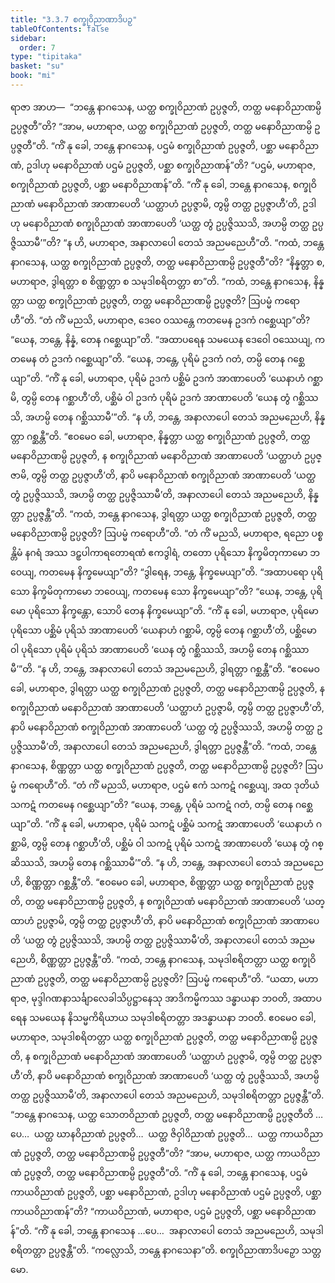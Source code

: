 ```yaml
---
title: "3.3.7 စက္ခုဝိညာဏာဒိပဉှ"
tableOfContents: false
sidebar:
  order: 7
type: "tipitaka"
basket: "su"
book: "mi"
---
```



<DynamicBreadcrumb />

<Division number="55" book="mi" e="ch" v="28">

<Paragraph number="264" book="mi">
ရာဇာ အာဟ—  “ဘန္တေ နာဂသေန, ယတ္ထ စက္ခုဝိညာဏံ ဥပ္ပဇ္ဇတိ, တတ္ထ မနောဝိညာဏမ္ပိ ဥပ္ပဇ္ဇတီ”တိ? “အာမ, မဟာရာဇ, ယတ္ထ စက္ခုဝိညာဏံ ဥပ္ပဇ္ဇတိ, တတ္ထ မနောဝိညာဏမ္ပိ ဥပ္ပဇ္ဇတီ”တိ.
</Paragraph>

<Paragraph number="265" book="mi">
“ကိံ နု ခေါ, ဘန္တေ နာဂသေန, ပဌမံ စက္ခုဝိညာဏံ ဥပ္ပဇ္ဇတိ, ပစ္ဆာ မနောဝိညာဏံ, ဥဒါဟု မနောဝိညာဏံ ပဌမံ ဥပ္ပဇ္ဇတိ, ပစ္ဆာ စက္ခုဝိညာဏန်”တိ? “ပဌမံ, မဟာရာဇ, စက္ခုဝိညာဏံ ဥပ္ပဇ္ဇတိ, ပစ္ဆာ မနောဝိညာဏန်”တိ.
</Paragraph>

<Paragraph number="266" book="mi">
“ကိံ နု ခေါ, ဘန္တေ နာဂသေန, စက္ခုဝိညာဏံ မနောဝိညာဏံ အာဏာပေတိ ‘ယတ္ထာဟံ ဥပ္ပဇ္ဇာမိ, တွမ္ပိ တတ္ထ ဥပ္ပဇ္ဇာဟီ’တိ, ဥဒါဟု မနောဝိညာဏံ စက္ခုဝိညာဏံ အာဏာပေတိ ‘ယတ္ထ တွံ ဥပ္ပဇ္ဇိဿသိ, အဟမ္ပိ တတ္ထ ဥပ္ပဇ္ဇိဿာမီ’”တိ? “န ဟိ, မဟာရာဇ, အနာလာပေါ တေသံ အညမညေဟီ”တိ.
</Paragraph>

<Paragraph number="267" book="mi">
“ကထံ, ဘန္တေ နာဂသေန, ယတ္ထ စက္ခုဝိညာဏံ ဥပ္ပဇ္ဇတိ, တတ္ထ မနောဝိညာဏမ္ပိ ဥပ္ပဇ္ဇတီ”တိ? “နိန္နတ္တာ စ, မဟာရာဇ, ဒွါရတ္တာ စ စိဏ္ဏတ္တာ စ သမုဒါစရိတတ္တာ စာ”တိ.
</Paragraph>

<Paragraph number="268" book="mi">
“ကထံ, ဘန္တေ နာဂသေန, နိန္နတ္တာ ယတ္ထ စက္ခုဝိညာဏံ ဥပ္ပဇ္ဇတိ, တတ္ထ မနောဝိညာဏမ္ပိ ဥပ္ပဇ္ဇတိ? ဩပမ္မံ ကရောဟီ”တိ. “တံ ကိံ မညသိ, မဟာရာဇ, ဒေဝေ ဝဿန္တေ ကတမေန ဥဒကံ ဂစ္ဆေယျာ”တိ? “ယေန, ဘန္တေ, နိန္နံ, တေန ဂစ္ဆေယျာ”တိ. “အထာပရေန သမယေန ဒေဝေါ ဝဿေယျ, ကတမေန တံ ဥဒကံ ဂစ္ဆေယျာ”တိ. “ယေန, ဘန္တေ, ပုရိမံ ဥဒကံ ဂတံ, တမ္ပိ တေန ဂစ္ဆေယျာ”တိ.
</Paragraph>

<Paragraph number="269" book="mi">
“ကိံ နု ခေါ, မဟာရာဇ, ပုရိမံ ဥဒကံ ပစ္ဆိမံ ဥဒကံ အာဏာပေတိ ‘ယေနာဟံ ဂစ္ဆာမိ, တွမ္ပိ တေန ဂစ္ဆာဟီ’တိ, ပစ္ဆိမံ ဝါ ဥဒကံ ပုရိမံ ဥဒကံ အာဏာပေတိ ‘ယေန တွံ ဂစ္ဆိဿသိ, အဟမ္ပိ တေန ဂစ္ဆိဿာမီ’”တိ. “န ဟိ, ဘန္တေ, အနာလာပေါ တေသံ အညမညေဟိ, နိန္နတ္တာ ဂစ္ဆန္တီ”တိ. “ဧဝမေဝ ခေါ, မဟာရာဇ, နိန္နတ္တာ ယတ္ထ စက္ခုဝိညာဏံ ဥပ္ပဇ္ဇတိ, တတ္ထ မနောဝိညာဏမ္ပိ ဥပ္ပဇ္ဇတိ, န စက္ခုဝိညာဏံ မနောဝိညာဏံ အာဏာပေတိ ‘ယတ္ထာဟံ ဥပ္ပဇ္ဇာမိ, တွမ္ပိ တတ္ထ ဥပ္ပဇ္ဇာဟီ’တိ, နာပိ မနောဝိညာဏံ စက္ခုဝိညာဏံ အာဏာပေတိ ‘ယတ္ထ တွံ ဥပ္ပဇ္ဇိဿသိ, အဟမ္ပိ တတ္ထ ဥပ္ပဇ္ဇိဿာမီ’တိ, အနာလာပေါ တေသံ အညမညေဟိ, နိန္နတ္တာ ဥပ္ပဇ္ဇန္တီ”တိ.
</Paragraph>

<Paragraph number="270" book="mi">
“ကထံ, ဘန္တေ နာဂသေန, ဒွါရတ္တာ ယတ္ထ စက္ခုဝိညာဏံ ဥပ္ပဇ္ဇတိ, တတ္ထ မနောဝိညာဏမ္ပိ ဥပ္ပဇ္ဇတိ? ဩပမ္မံ ကရောဟီ”တိ. “တံ ကိံ မညသိ, မဟာရာဇ, ရညော ပစ္စန္တိမံ နဂရံ အဿ ဒဠှပါကာရတောရဏံ ဧကဒွါရံ, တတော ပုရိသော နိက္ခမိတုကာမော ဘဝေယျ, ကတမေန နိက္ခမေယျာ”တိ? “ဒွါရေန, ဘန္တေ, နိက္ခမေယျာ”တိ. “အထာပရော ပုရိသော နိက္ခမိတုကာမော ဘဝေယျ, ကတမေန သော နိက္ခမေယျာ”တိ? “ယေန, ဘန္တေ, ပုရိမော ပုရိသော နိက္ခန္တော, သောပိ တေန နိက္ခမေယျာ”တိ.
</Paragraph>

<Paragraph number="271" book="mi">
“ကိံ နု ခေါ, မဟာရာဇ, ပုရိမော ပုရိသော ပစ္ဆိမံ ပုရိသံ အာဏာပေတိ ‘ယေနာဟံ ဂစ္ဆာမိ, တွမ္ပိ တေန ဂစ္ဆာဟီ’တိ, ပစ္ဆိမော ဝါ ပုရိသော ပုရိမံ ပုရိသံ အာဏာပေတိ ‘ယေန တွံ ဂစ္ဆိဿသိ, အဟမ္ပိ တေန ဂစ္ဆိဿာမီ’”တိ. “န ဟိ, ဘန္တေ, အနာလာပေါ တေသံ အညမညေဟိ, ဒွါရတ္တာ ဂစ္ဆန္တီ”တိ. “ဧဝမေဝ ခေါ, မဟာရာဇ, ဒွါရတ္တာ ယတ္ထ စက္ခုဝိညာဏံ ဥပ္ပဇ္ဇတိ, တတ္ထ မနောဝိညာဏမ္ပိ ဥပ္ပဇ္ဇတိ, န စက္ခုဝိညာဏံ မနောဝိညာဏံ အာဏာပေတိ ‘ယတ္ထာဟံ ဥပ္ပဇ္ဇာမိ, တွမ္ပိ တတ္ထ ဥပ္ပဇ္ဇာဟီ’တိ, နာပိ မနောဝိညာဏံ စက္ခုဝိညာဏံ အာဏာပေတိ ‘ယတ္ထ တွံ ဥပ္ပဇ္ဇိဿသိ, အဟမ္ပိ တတ္ထ ဥပ္ပဇ္ဇိဿာမီ’တိ, အနာလာပေါ တေသံ အညမညေဟိ, ဒွါရတ္တာ ဥပ္ပဇ္ဇန္တီ”တိ.
</Paragraph>

<Paragraph number="272" book="mi">
“ကထံ, ဘန္တေ နာဂသေန, စိဏ္ဏတ္တာ ယတ္ထ စက္ခုဝိညာဏံ ဥပ္ပဇ္ဇတိ, တတ္ထ မနောဝိညာဏမ္ပိ ဥပ္ပဇ္ဇတိ? ဩပမ္မံ ကရောဟီ”တိ. “တံ ကိံ မညသိ, မဟာရာဇ, ပဌမံ ဧကံ သကဋံ ဂစ္ဆေယျ, အထ ဒုတိယံ သကဋံ ကတမေန ဂစ္ဆေယျာ”တိ? “ယေန, ဘန္တေ, ပုရိမံ သကဋံ ဂတံ, တမ္ပိ တေန ဂစ္ဆေယျာ”တိ.
</Paragraph>

<Paragraph number="273" book="mi">
“ကိံ နု ခေါ, မဟာရာဇ, ပုရိမံ သကဋံ ပစ္ဆိမံ သကဋံ အာဏာပေတိ ‘ယေနာဟံ ဂစ္ဆာမိ, တွမ္ပိ တေန ဂစ္ဆာဟီ’တိ, ပစ္ဆိမံ ဝါ သကဋံ ပုရိမံ သကဋံ အာဏာပေတိ ‘ယေန တွံ ဂစ္ဆိဿသိ, အဟမ္ပိ တေန ဂစ္ဆိဿာမီ’”တိ. “န ဟိ, ဘန္တေ, အနာလာပေါ တေသံ အညမညေဟိ, စိဏ္ဏတ္တာ ဂစ္ဆန္တီ”တိ. “ဧဝမေဝ ခေါ, မဟာရာဇ, စိဏ္ဏတ္တာ ယတ္ထ စက္ခုဝိညာဏံ ဥပ္ပဇ္ဇတိ, တတ္ထ မနောဝိညာဏမ္ပိ ဥပ္ပဇ္ဇတိ, န စက္ခုဝိညာဏံ မနောဝိညာဏံ အာဏာပေတိ ‘ယတ္ထာဟံ ဥပ္ပဇ္ဇာမိ, တွမ္ပိ တတ္ထ ဥပ္ပဇ္ဇာဟီ’တိ, နာပိ မနောဝိညာဏံ စက္ခုဝိညာဏံ အာဏာပေတိ ‘ယတ္ထ တွံ ဥပ္ပဇ္ဇိဿသိ, အဟမ္ပိ တတ္ထ ဥပ္ပဇ္ဇိဿာမီ’တိ, အနာလာပေါ တေသံ အညမညေဟိ, စိဏ္ဏတ္တာ ဥပ္ပဇ္ဇန္တီ”တိ.
</Paragraph>

<Paragraph number="274" book="mi">
“ကထံ, ဘန္တေ နာဂသေန, သမုဒါစရိတတ္တာ ယတ္ထ စက္ခုဝိညာဏံ ဥပ္ပဇ္ဇတိ, တတ္ထ မနောဝိညာဏမ္ပိ ဥပ္ပဇ္ဇတိ? ဩပမ္မံ ကရောဟီ”တိ. “ယထာ, မဟာရာဇ, မုဒ္ဒါဂဏနာသင်္ချာလေခါသိပ္ပဋ္ဌာနေသု အာဒိကမ္မိကဿ ဒန္ဓာယနာ ဘဝတိ, အထာပရေန သမယေန နိသမ္မကိရိယာယ သမုဒါစရိတတ္တာ အဒန္ဓာယနာ ဘဝတိ. ဧဝမေဝ ခေါ, မဟာရာဇ, သမုဒါစရိတတ္တာ ယတ္ထ စက္ခုဝိညာဏံ ဥပ္ပဇ္ဇတိ, တတ္ထ မနောဝိညာဏမ္ပိ ဥပ္ပဇ္ဇတိ, န စက္ခုဝိညာဏံ မနောဝိညာဏံ အာဏာပေတိ ‘ယတ္ထာဟံ ဥပ္ပဇ္ဇာမိ, တွမ္ပိ တတ္ထ ဥပ္ပဇ္ဇာဟီ’တိ, နာပိ မနောဝိညာဏံ စက္ခုဝိညာဏံ အာဏာပေတိ ‘ယတ္ထ တွံ ဥပ္ပဇ္ဇိဿသိ, အဟမ္ပိ တတ္ထ ဥပ္ပဇ္ဇိဿာမီ’တိ, အနာလာပေါ တေသံ အညမညေဟိ, သမုဒါစရိတတ္တာ ဥပ္ပဇ္ဇန္တီ”တိ.
</Paragraph>

<Paragraph number="275" book="mi">
“ဘန္တေ နာဂသေန, ယတ္ထ သောတဝိညာဏံ ဥပ္ပဇ္ဇတိ, တတ္ထ မနောဝိညာဏမ္ပိ ဥပ္ပဇ္ဇတီတိ …ပေ…  ယတ္ထ ဃာနဝိညာဏံ ဥပ္ပဇ္ဇတိ…  ယတ္ထ ဇိဝှါဝိညာဏံ ဥပ္ပဇ္ဇတိ…  ယတ္ထ ကာယဝိညာဏံ ဥပ္ပဇ္ဇတိ, တတ္ထ မနောဝိညာဏမ္ပိ ဥပ္ပဇ္ဇတီ”တိ? “အာမ, မဟာရာဇ, ယတ္ထ ကာယဝိညာဏံ ဥပ္ပဇ္ဇတိ, တတ္ထ မနောဝိညာဏမ္ပိ ဥပ္ပဇ္ဇတီ”တိ.
</Paragraph>

<Paragraph number="276" book="mi">
“ကိံ နု ခေါ, ဘန္တေ နာဂသေန, ပဌမံ ကာယဝိညာဏံ ဥပ္ပဇ္ဇတိ, ပစ္ဆာ မနောဝိညာဏံ, ဥဒါဟု မနောဝိညာဏံ ပဌမံ ဥပ္ပဇ္ဇတိ, ပစ္ဆာ ကာယဝိညာဏန်”တိ? “ကာယဝိညာဏံ, မဟာရာဇ, ပဌမံ ဥပ္ပဇ္ဇတိ, ပစ္ဆာ မနောဝိညာဏန်”တိ.
</Paragraph>

<Paragraph number="277" book="mi">
“ကိံ နု ခေါ, ဘန္တေ နာဂသေန …ပေ…  အနာလာပေါ တေသံ အညမညေဟိ, သမုဒါစရိတတ္တာ ဥပ္ပဇ္ဇန္တီ”တိ.
</Paragraph>

<Paragraph number="278" book="mi">
“ကလ္လောသိ, ဘန္တေ နာဂသေနာ”တိ.

</Paragraph>
</Division>

<Paragraph number="279" type="center" book="mi">
စက္ခုဝိညာဏာဒိပဉှော သတ္တမော.
</Paragraph>